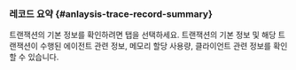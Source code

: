 ### 레코드 요약 {#anlaysis-trace-record-summary}

<ImgLang img="analysis-tx-record-summary.png" desc="레코드 요약" />

트랜잭션의 기본 정보를 확인하려면 <Cmdname sid="TTL06125" className="uitext" /> 탭을 선택하세요. 트랜잭션의 기본 정보 및 해당 트랜잭션이 수행된 에이전트 관련 정보, 메모리 할당 사용량, 클라이언트 관련 정보를 확인할 수 있습니다.